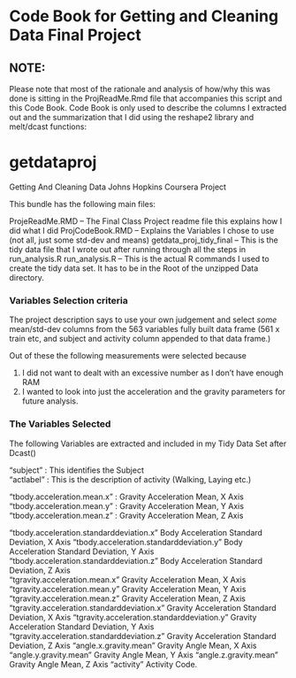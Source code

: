 Code Book for Getting and Cleaning Data Final Project
========================================================

## NOTE:
Please note that most of the rationale and analysis of how/why this was done is sitting in the ProjReadMe.Rmd file that accompanies this script and this Code Book. Code Book is only used to describe the columns I extracted out and the summarization that I did using the reshape2 library and melt/dcast functions:  

## 
getdataproj
===========

Getting And Cleaning Data Johns Hopkins Coursera Project

This bundle has the following main files:

ProjeReadMe.RMD -- The Final Class Project readme file this explains how I did what I did
ProjCodeBook.RMD -- Explains the Variables I chose to use (not all, just some std-dev and means)
getdata_proj_tidy_final -- This is the tidy data file that I wrote out after running through all the steps in run_analysis.R
run_analysis.R -- This is the actual R commands I used to create the tidy data set. It has to be in the Root of the unzipped Data directory.



### Variables Selection criteria
The project description says to use your own judgement and select _some_ mean/std-dev columns from the 563 variables fully built data frame (561 x train etc, and subject and activity column appended to that data frame.)

Out of these the following measurements were selected because 

1. I did not want to dealt with an excessive number as I don't have enough RAM
2. I wanted to look into just the acceleration and the gravity parameters for future analysis.

### The Variables Selected 


The following Variables are extracted and included in my Tidy Data Set after Dcast()

"subject" : 										This identifies the Subject                                
"actlabel" : 										This is the description of activity (Walking, Laying etc.)                                

"tbody.acceleration.mean.x" :    					Gravity Acceleration Mean, X Axis           
"tbody.acceleration.mean.y" : 						Gravity Acceleration Mean, Y Axis               
"tbody.acceleration.mean.z" : 						Gravity Acceleration Mean, Z Axis              

"tbody.acceleration.standarddeviation.x"       		Body Acceleration Standard Deviation, X Axis
"tbody.acceleration.standarddeviation.y"    		Body Acceleration Standard Deviation, Y Axis    
"tbody.acceleration.standarddeviation.z"    		Body Acceleration Standard Deviation, Z Axis   
"tgravity.acceleration.mean.x"                      Gravity Acceleration Mean, X Axis
 "tgravity.acceleration.mean.y"                     Gravity Acceleration Mean, Y Axis
"tgravity.acceleration.mean.z"                      Gravity Acceleration Mean, Z Axis
"tgravity.acceleration.standarddeviation.x"			Gravity Acceleration Standard Deviation, X Axis
"tgravity.acceleration.standarddeviation.y"     	Gravity Acceleration Standard Deviation, Y Axis 
"tgravity.acceleration.standarddeviation.z"     	Gravity Acceleration Standard Deviation, Z Axis 
"angle.x.gravity.mean"                      		Gravity Angle Mean, X Axis
"angle.y.gravity.mean"                      		Gravity Angle Mean, Y Axis
"angle.z.gravity.mean"                      		Gravity Angle Mean, Z Axis
"activity"											Activity Code.
